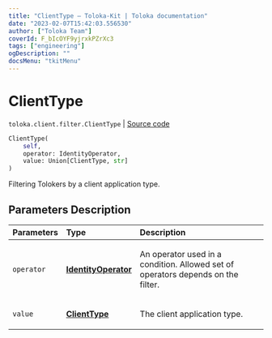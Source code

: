 ```yaml
---
title: "ClientType — Toloka-Kit | Toloka documentation"
date: "2023-02-07T15:42:03.556530"
author: ["Toloka Team"]
coverId: F_bIcOYF9yjrxkPZrXc3
tags: ["engineering"]
ogDescription: ""
docsMenu: "tkitMenu"
---
```


# ClientType
`toloka.client.filter.ClientType` | [Source code](https://github.com/Toloka/toloka-kit/blob/v1.1.3/src/client/filter.py#L533)

```python
ClientType(
    self,
    operator: IdentityOperator,
    value: Union[ClientType, str]
)
```

Filtering Tolokers by a client application type.

## Parameters Description

| Parameters | Type | Description |
| :----------| :----| :-----------|
`operator`|**[IdentityOperator](/docs-new/toloka-kit/reference/toloka.client.primitives.operators.IdentityOperator)**|<p>An operator used in a condition. Allowed set of operators depends on the filter.</p>
`value`|**[ClientType](/docs-new/toloka-kit/reference/toloka.client.filter.ClientType.ClientType)**|<p>The client application type.</p>

